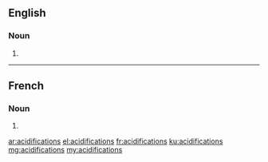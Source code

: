 ==English==

===Noun===
{{head|en|plural}}

# {{plural of|acidification|lang=en}}

----

==French==

===Noun===
{{head|fr|plural|g=f-p}}

# {{plural of|acidification|lang=fr}}

[[ar:acidifications]]
[[el:acidifications]]
[[fr:acidifications]]
[[ku:acidifications]]
[[mg:acidifications]]
[[my:acidifications]]